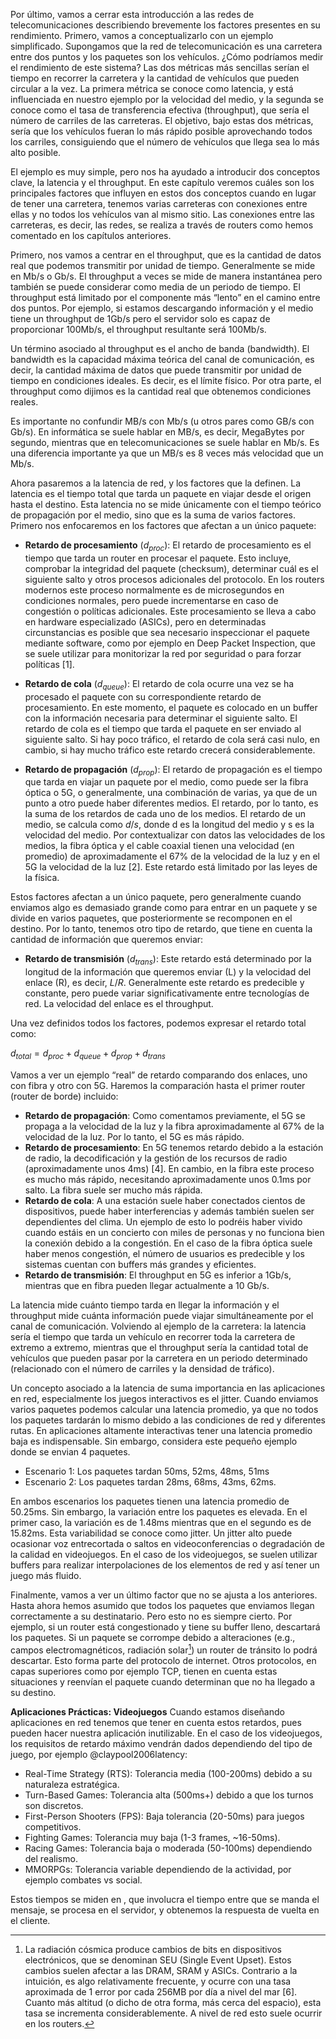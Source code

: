 Por último, vamos a cerrar esta introducción a las redes de telecomunicaciones describiendo brevemente los factores presentes en su rendimiento. Primero, vamos a conceptualizarlo con un ejemplo simplificado. Supongamos que la red de telecomunicación es una carretera entre dos puntos y los paquetes son los vehículos. ¿Cómo podríamos medir el rendimiento de este sistema? Las dos métricas más sencillas serían el tiempo en recorrer la carretera y la cantidad de vehículos que pueden circular a la vez. La primera métrica se conoce como latencia, y está influenciada en nuestro ejemplo por la velocidad del medio, y la segunda se conoce como el tasa de transferencia efectiva (throughput), que sería el número de carriles de las carreteras. El objetivo, bajo estas dos métricas, sería que los vehículos fueran lo más rápido posible aprovechando todos los carriles, consiguiendo que el número de vehículos que llega sea lo más alto posible.

El ejemplo es muy simple, pero nos ha ayudado a introducir dos conceptos clave, la latencia y el throughput. En este capítulo veremos cuáles son los principales factores que influyen en estos dos conceptos cuando en lugar de tener una carretera, tenemos varias carreteras con conexiones entre ellas y no todos los vehículos van al mismo sitio. Las conexiones entre las carreteras, es decir, las redes, se realiza a través de routers como hemos comentado en los capítulos anteriores.

Primero, nos vamos a centrar en el throughput, que es la cantidad de datos real que podemos transmitir por unidad de tiempo. Generalmente se mide en Mb/s o Gb/s. El throughput a veces se mide de manera instantánea pero también se puede considerar como media de un periodo de tiempo. El throughput está limitado por el componente más "lento" en el camino entre dos puntos. Por ejemplo, si estamos descargando información y el medio tiene un throughput de 1Gb/s pero el servidor solo es capaz de proporcionar 100Mb/s, el throughput resultante será 100Mb/s.

Un término asociado al throughput es el ancho de banda (bandwidth). El bandwidth es la capacidad máxima teórica del canal de comunicación, es decir, la cantidad máxima de datos que puede transmitir por unidad de tiempo en condiciones ideales. Es decir, es el límite físico. Por otra parte, el throughput como dijimos es la cantidad real que obtenemos condiciones reales.

::: {.callout-note}
Es importante no confundir MB/s con Mb/s (u otros pares como GB/s con Gb/s). En informática se suele hablar en MB/s, es decir, MegaBytes por segundo, mientras que en telecomunicaciones se suele hablar en Mb/s. Es una diferencia importante ya que un MB/s es 8 veces más velocidad que un Mb/s.
:::


<!-- Otra métrica fundamental es el throughput, que es la cantidad de datos real que podemos transmitir por unidad de tiempo. Generalmente se mide en Mb/s o Gb/s. Esta métrica es diferente de la latencia: mientras que la latencia mide cuánto tiempo tarda en llegar la información, el throughput mide cuánta información puede viajar simultáneamente por el canal de comunicación. Volviendo al ejemplo de la carretera: la latencia sería el tiempo que tarda un vehículo en recorrer toda la carretera de extremo a extremo, mientras que el throughput sería la cantidad total de vehículos que pueden pasar por la carretera en un periodo determinado (relacionado con el número de carriles y la densidad de tráfico).

El throughput a veces se mide de manera instantánea pero también se puede considerar como media de un periodo de tiempo. El throughput está limitado por el componente más "lento" en el camino entre dos puntos. Por ejemplo, si estamos descargando información y el medio tiene un throughput de 1Gb/s pero el servidor solo es capaz de proporcionar 100Mb/s, el throughput resultante será 100Mb/s. -->

Ahora pasaremos a la latencia de red, y los factores que la definen.  La latencia es el tiempo total que tarda un paquete en viajar desde el origen hasta el destino. Esta latencia no se mide únicamente con el tiempo teórico de propagación por el medio, sino que es la suma de varios factores. Primero nos enfocaremos en los factores que afectan a un único paquete:

- **Retardo de procesamiento** ($d_{proc}$): El retardo de procesamiento es el tiempo que tarda un router en procesar el paquete. Esto incluye, comprobar la integridad del paquete (checksum), determinar cuál es el siguiente salto y otros procesos adicionales del protocolo. En los routers modernos este proceso normalmente es de microsegundos en condiciones normales, pero puede incrementarse en caso de congestión o políticas adicionales. Este procesamiento se lleva a cabo en hardware especializado (ASICs), pero en determinadas circunstancias es posible que sea necesario inspeccionar el paquete mediante software, como por ejemplo en Deep Packet Inspection, que se suele utilizar para monitorizar la red por seguridad o para forzar políticas [1].

- **Retardo de cola** ($d_{queue}$): El retardo de cola ocurre una vez se ha procesado el paquete con su correspondiente retardo de procesamiento. En este momento, el paquete es colocado en un buffer con la información necesaria para determinar el siguiente salto. El retardo de cola es el tiempo que tarda el paquete en ser enviado al siguiente salto. Si hay poco tráfico, el retardo de cola será casi nulo, en cambio, si hay mucho tráfico este retardo crecerá considerablemente.

- **Retardo de propagación** ($d_{prop}$): El retardo de propagación es el tiempo que tarda en viajar un paquete por el medio, como puede ser la fibra óptica o 5G, o generalmente, una combinación de varias, ya que de un punto a otro puede haber diferentes medios. El retardo, por lo tanto, es la suma de los retardos de cada uno de los medios. El retardo de un medio, se calcula como $d/s$, donde d es la longitud del medio y s es la velocidad del medio. Por contextualizar con datos las velocidades de los medios, la fibra óptica y el cable coaxial tienen una velocidad (en promedio) de aproximadamente el 67% de la velocidad de la luz y en el 5G la velocidad de la luz [2]. Este retardo está limitado por las leyes de la física.

Estos factores afectan a un único paquete, pero generalmente cuando enviamos algo es demasiado grande como para entrar en un paquete y se divide en varios paquetes, que posteriormente se recomponen en el destino. Por lo tanto, tenemos otro tipo de retardo, que tiene en cuenta la cantidad de información que queremos enviar:

- **Retardo de transmisión** ($d_{trans}$): Este retardo está determinado por la longitud de la información que queremos enviar (L) y la velocidad del enlace (R), es decir, $L/R$. Generalmente este retardo es predecible y constante, pero puede variar significativamente entre tecnologías de red. La velocidad del enlace es el throughput.

Una vez definidos todos los factores, podemos expresar el retardo total como:

$d_{total} = d_{proc} + d_{queue} + d_{prop} + d_{trans}$

Vamos a ver un ejemplo "real" de retardo comparando dos enlaces, uno con fibra y otro con 5G. Haremos la comparación hasta el primer router (router de borde) incluido:

- **Retardo de propagación**: Como comentamos previamente, el 5G se propaga a la velocidad de la luz y la fibra aproximadamente al 67% de la velocidad de la luz. Por lo tanto, el 5G es más rápido.
- **Retardo de procesamiento**: En 5G tenemos retardo debido a la estación de radio, la decodificación y la gestión de los recursos de radio (aproximadamente unos 4ms) [4]. En cambio, en la fibra este proceso es mucho más rápido, necesitando aproximadamente unos 0.1ms por salto. La fibra suele ser mucho más rápida.
- **Retardo de cola**: A una estación suele haber conectados cientos de dispositivos, puede haber interferencias y además también suelen ser dependientes del clima. Un ejemplo de esto lo podréis haber vivido cuando estáis en un concierto con miles de personas y no funciona bien la conexión debido a la congestión. En el caso de la fibra óptica suele haber menos congestión, el número de usuarios es predecible y los sistemas cuentan con buffers más grandes y eficientes.
- **Retardo de transmisión**: El throughput en 5G es inferior a 1Gb/s, mientras que en fibra pueden llegar actualmente a 10 Gb/s.

::: {.callout-note title="Latencia vs Throughput"}
La latencia mide cuánto tiempo tarda en llegar la información y el throughput mide cuánta información puede viajar simultáneamente por el canal de comunicación. Volviendo al ejemplo de la carretera: la latencia sería el tiempo que tarda un vehículo en recorrer toda la carretera de extremo a extremo, mientras que el throughput sería la cantidad total de vehículos que pueden pasar por la carretera en un periodo determinado (relacionado con el número de carriles y la densidad de tráfico).
:::

Un concepto asociado a la latencia de suma importancia en las aplicaciones en red, especialmente los juegos interactivos es el jitter. Cuando enviamos varios paquetes podemos calcular una latencia promedio, ya que no todos los paquetes tardarán lo mismo debido a las condiciones de red y diferentes rutas. En aplicaciones altamente interactivas tener una latencia promedio baja es indispensable. Sin embargo, considera este pequeño ejemplo donde se envian 4 paquetes. 

- Escenario 1: Los paquetes tardan 50ms, 52ms, 48ms, 51ms
- Escenario 2: Los paquetes tardan 28ms, 68ms, 43ms, 62ms.

En ambos escenarios los paquetes tienen una latencia promedio de 50.25ms. Sin embargo, la variación entre los paquetes es elevada. En el primer caso, la variación es de 1.48ms mientras que en el segundo es de 15.82ms. Esta variabilidad se conoce como jitter. Un jitter alto puede ocasionar voz entrecortada o saltos en videoconferencias o degradación de la calidad en videojuegos. En el caso de los videojuegos, se suelen utilizar buffers para realizar interpolaciones de los elementos de red y así tener un juego más fluido.

Finalmente, vamos a ver un último factor que no se ajusta a los anteriores. Hasta ahora hemos asumido que todos los paquetes que enviamos llegan correctamente a su destinatario. Pero esto no es siempre cierto. Por ejemplo, si un router está congestionado y tiene su buffer lleno, descartará los paquetes. Si un paquete se corrompe debido a alteraciones (e.g., campos electromagnéticos, radiación solar[^cosmic_radiation]) un router de tránsito lo podrá descartar. Esto forma parte del protocolo de internet. Otros protocolos, en capas superiores como por ejemplo TCP, tienen en cuenta estas situaciones y reenvían el paquete cuando determinan que no ha llegado a su destino.

**Aplicaciones Prácticas: Videojuegos**
Cuando estamos diseñando aplicaciones en red tenemos que tener en cuenta estos retardos, pues pueden hacer nuestra aplicación inutilizable. En el caso de los videojuegos, los requisitos de retardo máximo vendrán dados dependiendo del tipo de juego, por ejemplo @claypool2006latency:

- Real-Time Strategy (RTS): Tolerancia media (100-200ms) debido a su naturaleza estratégica.
- Turn-Based Games: Tolerancia alta (500ms+) debido a que los turnos son discretos.
- First-Person Shooters (FPS): Baja tolerancia (20-50ms) para juegos competitivos.
- Fighting Games: Tolerancia muy baja (1-3 frames, ~16-50ms).
- Racing Games: Tolerancia baja o moderada (50-100ms) dependiendo del realismo.
- MMORPGs: Tolerancia variable dependiendo de la actividad, por ejemplo combates vs social.

Estos tiempos se miden en \acr{RTT}, que involucra el tiempo entre que se manda el mensaje, se procesa en el servidor, y obtenemos la respuesta de vuelta en el cliente.


[^cosmic_radiation]:  La radiación cósmica produce cambios de bits en dispositivos electrónicos, que se denominan SEU (Single Event Upset). Estos cambios suelen afectar a las DRAM, SRAM y ASICs. Contrario a la intuición, es algo relativamente frecuente, y ocurre con una tasa aproximada de 1 error por cada 256MB por día a nivel del mar [6]. Cuanto más altitud (o dicho de otra forma, más cerca del espacio), esta tasa se incrementa considerablemente. A nivel de red esto suele ocurrir en los routers.